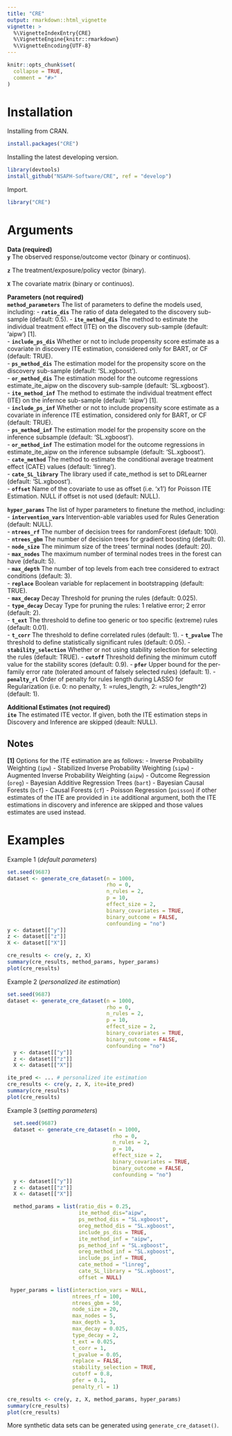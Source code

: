 ```yaml
---
title: "CRE"
output: rmarkdown::html_vignette
vignette: >
  %\VignetteIndexEntry{CRE}
  %\VignetteEngine{knitr::rmarkdown}
  %\VignetteEncoding{UTF-8}
---
```


```r
knitr::opts_chunk$set(
  collapse = TRUE,
  comment = "#>"
)
```

# Installation

Installing from CRAN.

```r
install.packages("CRE")
```

Installing the latest developing version. 

```r
library(devtools)
install_github("NSAPH-Software/CRE", ref = "develop")
```

Import.

```r
library("CRE")
```

# Arguments

__Data (required)__   
**`y`** The observed response/outcome vector (binary or continuos).

**`z`** The treatment/exposure/policy vector (binary).  

**`X`** The covariate matrix (binary or continuos).    

__Parameters (not required)__    
**`method_parameters`** The list of parameters to define the models used, including:
- **`ratio_dis`** The ratio of data delegated to the discovery sub-sample (default: 0.5). 
- **`ite_method_dis`** The method to estimate the individual treatment effect (ITE) on the discovery sub-sample (default: 'aipw') [1].    
- **`include_ps_dis`**  Whether or not to include propensity score estimate as a covariate in discovery ITE estimation, considered only for BART, or CF (default: TRUE).    
- **`ps_method_dis`** The estimation model for the propensity score on the discovery sub-sample (default: 'SL.xgboost').     
- **`or_method_dis`** The estimation model for the outcome regressions estimate_ite_aipw on the discovery sub-sample (default: 'SL.xgboost').      
- **`ite_method_inf`** The method to estimate the individual treatment effect (ITE) on the infernce sub-sample (default: 'aipw') [1].    
- **`include_ps_inf`** Whether or not to include propensity score estimate as a covariate in inference ITE estimation, considered only for BART, or CF (default: TRUE).     
- **`ps_method_inf`** The estimation model for the propensity score on the inference subsample (default: 'SL.xgboost').     
- **`or_method_inf`** The estimation model for the outcome regressions in estimate_ite_aipw on the inference subsample (default: 'SL.xgboost').     
- **`cate_method`** The method to estimate the conditional average treatment effect (CATE) values (default: 'linreg').     
- **`cate_SL_library`** The library used if cate_method is set to DRLearner (default: 'SL.xgboost').    
- **`offset`** Name of the covariate to use as offset (i.e. 'x1') for Poisson ITE Estimation. NULL if offset is not used (default: NULL).

**`hyper_params`** The list of hyper parameters to finetune the method, including:
- **`intervention_vars`** Intervention-able variables used for Rules Generation (default: NULL).     
- **`ntrees_rf`** The number of decision trees for randomForest (default: 100).     
- **`ntrees_gbm`** The number of decision trees for gradient boosting (default: 0).     
- **`node_size`** The minimum size of the trees' terminal nodes (default: 20).      
- **`max_nodes`** The maximum number of terminal nodes trees in the forest can have (default: 5).    
- **`max_depth`** The number of top levels from each tree considered to extract conditions (default: 3).    
- **`replace`** Boolean variable for replacement in bootstrapping (default: TRUE).     
- **`max_decay`** Decay Threshold for pruning the rules (default: 0.025).     
- **`type_decay`** Decay Type for pruning the rules: 1 relative error; 2 error (default: 2).     
- **`t_ext`** The threshold to define too generic or too specific (extreme) rules (default: 0.01).     
- **`t_corr`** The threshold to define correlated rules (default: 1). 
- **`t_pvalue`** The threshold to define statistically significant rules (default: 0.05).
- **`stability_selection`** Whether or not using stability selection for selecting the rules (default: TRUE).
- **`cutoff`** Threshold defining the minimum cutoff value for the stability scores (default: 0.9).
- **`pfer`** Upper bound for the per-family error rate (tolerated amount of falsely selected rules) (default: 1).
- **`penalty_rl`** Order of penalty for rules length during LASSO for Regularization (i.e. 0: no penalty, 1: ∝rules_length, 2: ∝rules_length^2) (default: 1).

__Additional Estimates (not required)__    
**`ite`** The estimated ITE vector. If given, both the ITE estimation steps in Discovery and Inference are skipped (deault: NULL).


## Notes

**[1]** Options for the ITE estimation are as follows: 
- Inverse Probability Weighting (`ipw`)
- Stabilized Inverse Probability Weighting (`sipw`)
- Augmented Inverse Probability Weighting (`aipw`)
- Outcome Regression (`oreg`)
- Bayesian Additive Regression Trees (`bart`)
- Bayesian Causal Forests (`bcf`)
- Causal Forests (`cf`)
- Poisson Regression (`poisson`)
if other estimates of the ITE are provided in `ite` additional argument, both the ITE estimations in discovery and inference are skipped and those values estimates are used instead.


# Examples

Example 1 (*default parameters*)
```R
set.seed(9687)
dataset <- generate_cre_dataset(n = 1000, 
                                rho = 0, 
                                n_rules = 2, 
                                p = 10,
                                effect_size = 2, 
                                binary_covariates = TRUE,
                                binary_outcome = FALSE,
                                confounding = "no")
y <- dataset[["y"]]
z <- dataset[["z"]]
X <- dataset[["X"]]

cre_results <- cre(y, z, X)
summary(cre_results, method_params, hyper_params)
plot(cre_results)
```

Example 2 (*personalized ite estimation*)
```R
set.seed(9687)
dataset <- generate_cre_dataset(n = 1000, 
                                rho = 0, 
                                n_rules = 2, 
                                p = 10,
                                effect_size = 2, 
                                binary_covariates = TRUE,
                                binary_outcome = FALSE,
                                confounding = "no")
  y <- dataset[["y"]]
  z <- dataset[["z"]]
  X <- dataset[["X"]]

ite_pred <- ... # personalized ite estimation
cre_results <- cre(y, z, X, ite=ite_pred)
summary(cre_results)
plot(cre_results)
```

Example 3 (*setting parameters*)
```R
  set.seed(9687)
  dataset <- generate_cre_dataset(n = 1000, 
                                  rho = 0, 
                                  n_rules = 2, 
                                  p = 10,
                                  effect_size = 2, 
                                  binary_covariates = TRUE,
                                  binary_outcome = FALSE,
                                  confounding = "no")
  y <- dataset[["y"]]
  z <- dataset[["z"]]
  X <- dataset[["X"]]

  method_params = list(ratio_dis = 0.25,
                       ite_method_dis="aipw",
                       ps_method_dis = "SL.xgboost",
                       oreg_method_dis = "SL.xgboost",
                       include_ps_dis = TRUE,
                       ite_method_inf = "aipw",
                       ps_method_inf = "SL.xgboost",
                       oreg_method_inf = "SL.xgboost",
                       include_ps_inf = TRUE,
                       cate_method = "linreg",
                       cate_SL_library = "SL.xgboost",
                       offset = NULL)

 hyper_params = list(interaction_vars = NULL,
                     ntrees_rf = 100,
                     ntrees_gbm = 50,
                     node_size = 20,
                     max_nodes = 5,
                     max_depth = 3,
                     max_decay = 0.025,
                     type_decay = 2,
                     t_ext = 0.025,
                     t_corr = 1,
                     t_pvalue = 0.05,
                     replace = FALSE,
                     stability_selection = TRUE,
                     cutoff = 0.8,
                     pfer = 0.1,
                     penalty_rl = 1)

cre_results <- cre(y, z, X, method_params, hyper_params)
summary(cre_results)
plot(cre_results)
```

More synthetic data sets can be generated using `generate_cre_dataset()`.
